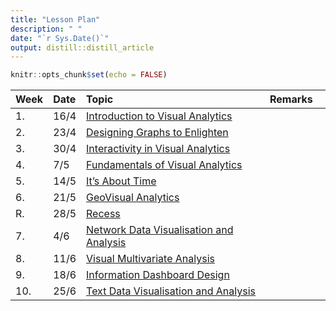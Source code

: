 ```yaml
---
title: "Lesson Plan"
description: " "
date: "`r Sys.Date()`"
output: distill::distill_article
---
```


```r
knitr::opts_chunk$set(echo = FALSE)
```

---------------------------------------------------------------------------------------------------------------
Week Date  Topic                                                                      Remarks
---- ----- -------------------------------------------------------------------------- ---------------------
1.   16/4  [Introduction to Visual Analytics](outline/Lesson01_outline.html)      

2.   23/4  [Designing Graphs to Enlighten](outline/Lesson02_outline.html)    

3.   30/4  [Interactivity in Visual Analytics](outline/Lesson03_outline.html)         

4.    7/5  [Fundamentals of Visual Analytics](outline/Lesson04_outline.html)           

5.   14/5  [It's About Time](outline/Lesson06_outline.html) 

6.   21/5  [GeoVisual Analytics](outline/Lesson07_outline.html)

R.   28/5  [Recess]()
        
7.   4/6   [Network Data Visualisation and Analysis](outline/Lesson08_outline.html)                       

8.   11/6  [Visual Multivariate Analysis](outline/Lesson05_outline.html)

9.   18/6  [Information Dashboard Design](outline/Lesson10_outline.html)

10.  25/6  [Text Data Visualisation and Analysis](outline/Lesson09_outline.html)

-------------------------------------------------------------------------------------------------------------
